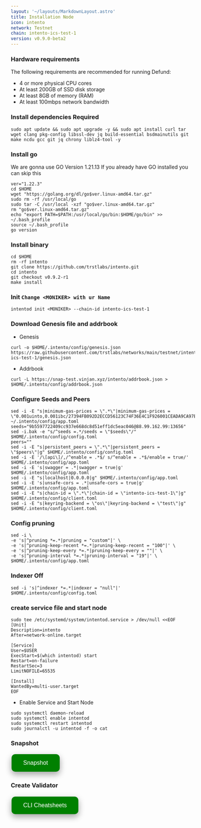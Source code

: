 ```yaml
---
layout: '~/layouts/MarkdownLayout.astro'
title: Installation Node
icon: intento
network: Testnet
chain: intento-ics-test-1
version: v0.9.0-beta2
---
```


### Hardware requirements

The following requirements are recommended for running Defund:

- 4 or more physical CPU cores
- At least 200GB of SSD disk storage
- At least 8GB of memory (RAM)
- At least 100mbps network bandwidth


### Install dependencies Required

```
sudo apt update && sudo apt upgrade -y && sudo apt install curl tar wget clang pkg-config libssl-dev jq build-essential bsdmainutils git make ncdu gcc git jq chrony liblz4-tool -y
```

### Install go

We are gonna use GO Version 1.21.13
If you already have GO installed you can skip this 

```
ver="1.22.3"
cd $HOME
wget "https://golang.org/dl/go$ver.linux-amd64.tar.gz"
sudo rm -rf /usr/local/go
sudo tar -C /usr/local -xzf "go$ver.linux-amd64.tar.gz"
rm "go$ver.linux-amd64.tar.gz"
echo "export PATH=$PATH:/usr/local/go/bin:$HOME/go/bin" >> ~/.bash_profile
source ~/.bash_profile
go version
```

### Install binary

```
cd $HOME
rm -rf intento
git clone https://github.com/trstlabs/intento.git
cd intento
git checkout v0.9.2-r1
make install
```

### Init `Change <MONIKER> with ur Name`

```
intentod init <MONIKER> --chain-id intento-ics-test-1
```

### Download Genesis file and addrbook

- Genesis

```
curl -o $HOME/.intento/config/genesis.json https://raw.githubusercontent.com/trstlabs/networks/main/testnet/intento-ics-test-1/genesis.json
```
- Addrbook

```
curl -L https://snap-test.vinjan.xyz/intento/addrbook.json > $HOME/.intento/config/addrbook.json
```

### Configure Seeds and Peers

```
sed -i -E "s|minimum-gas-prices = \".*\"|minimum-gas-prices = \"0.001uinto,0.001ibc/27394FB092D2ECCD56123C74F36E4C1F926001CEADA9CA97EA622B25F41E5EB2\"|g" ~/.intento/config/app.toml
seeds="9b5597722409cc937e668dc8d51eff1dc5eac046@88.99.162.99:13656"
sed -i.bak -e "s/^seeds =.*/seeds = \"$seeds\"/" $HOME/.intento/config/config.toml
peers=""
sed -i -E "s|persistent_peers = \".*\"|persistent_peers = \"$peers\"|g" $HOME/.intento/config/config.toml
sed -i -E '/\[api\]/,/^enable = .*$/ s/^enable = .*$/enable = true/' $HOME/.intento/config/app.toml
sed -i -E 's|swagger = .*|swagger = true|g' $HOME/.intento/config/app.toml
sed -i -E "s|localhost|0.0.0.0|g" $HOME/.intento/config/app.toml
sed -i -E 's|unsafe-cors = .*|unsafe-cors = true|g' $HOME/.intento/config/app.toml
sed -i -E "s|chain-id = \".*\"|chain-id = \"intento-ics-test-1\"|g" $HOME/.intento/config/client.toml
sed -i -E "s|keyring-backend = \"os\"|keyring-backend = \"test\"|g" $HOME/.intento/config/client.toml
```

### Config pruning

```
sed -i \
-e 's|^pruning *=.*|pruning = "custom"|' \
-e 's|^pruning-keep-recent *=.*|pruning-keep-recent = "100"|' \
-e 's|^pruning-keep-every *=.*|pruning-keep-every = ""|' \
-e 's|^pruning-interval *=.*|pruning-interval = "19"|' \
$HOME/.intento/config/app.toml
```
### Indexer Off
```
sed -i 's|^indexer *=.*|indexer = "null"|' $HOME/.intento/config/config.toml
```

### create service file and start node

```
sudo tee /etc/systemd/system/intentod.service > /dev/null <<EOF
[Unit]
Description=intento
After=network-online.target

[Service]
User=$USER
ExecStart=$(which intentod) start
Restart=on-failure
RestartSec=3
LimitNOFILE=65535

[Install]
WantedBy=multi-user.target
EOF
```

- Enable Service and Start Node

```
sudo systemctl daemon-reload
sudo systemctl enable intentod
sudo systemctl restart intentod
sudo journalctl -u intentod -f -o cat

```

### Snapshot
<a href="https://service.vinjan.xyz/testnet/intento/snapshot" target="_blank">
  <button style="background-color: green; border: none; color: white; padding: 15px 32px; text-align: center; text-decoration: none; display: inline-block; font-size: 16px; margin: 4px 2px; cursor: pointer; border-radius: 10px; box-shadow: 0 8px 16px 0 rgba(0,0,0,0.2), 0 6px 20px 0 rgba(0,0,0,0.19);" onmouseover="this.style.boxShadow='0 0 0 4px rgba(0,255,0,0.5)'" onmouseout="this.style.boxShadow='0 8px 16px 0 rgba(0,0,0,0.2), 0 6px 20px 0 rgba(0,0,0,0.19)'">Snapshot</button>
</a>

### Create Validator
<a href="https://service.vinjan.xyz/testnet/intento/cheat" target="_blank">
  <button style="background-color: green; border: none; color: white; padding: 15px 32px; text-align: center; text-decoration: none; display: inline-block; font-size: 16px; margin: 4px 2px; cursor: pointer; border-radius: 10px; box-shadow: 0 8px 16px 0 rgba(0,0,0,0.2), 0 6px 20px 0 rgba(0,0,0,0.19);" onmouseover="this.style.boxShadow='0 0 0 4px rgba(0,255,0,0.5)'" onmouseout="this.style.boxShadow='0 8px 16px 0 rgba(0,0,0,0.2), 0 6px 20px 0 rgba(0,0,0,0.19)'">CLI Cheatsheets</button>
</a>
